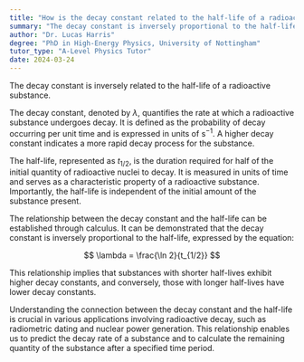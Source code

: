 ```yaml
---
title: "How is the decay constant related to the half-life of a radioactive substance?"
summary: "The decay constant is inversely proportional to the half-life of a radioactive substance."
author: "Dr. Lucas Harris"
degree: "PhD in High-Energy Physics, University of Nottingham"
tutor_type: "A-Level Physics Tutor"
date: 2024-03-24
---
```


The decay constant is inversely related to the half-life of a radioactive substance.

The decay constant, denoted by $\lambda$, quantifies the rate at which a radioactive substance undergoes decay. It is defined as the probability of decay occurring per unit time and is expressed in units of s$^{-1}$. A higher decay constant indicates a more rapid decay process for the substance.

The half-life, represented as $t_{1/2}$, is the duration required for half of the initial quantity of radioactive nuclei to decay. It is measured in units of time and serves as a characteristic property of a radioactive substance. Importantly, the half-life is independent of the initial amount of the substance present.

The relationship between the decay constant and the half-life can be established through calculus. It can be demonstrated that the decay constant is inversely proportional to the half-life, expressed by the equation:

$$
\lambda = \frac{\ln 2}{t_{1/2}}
$$

This relationship implies that substances with shorter half-lives exhibit higher decay constants, and conversely, those with longer half-lives have lower decay constants.

Understanding the connection between the decay constant and the half-life is crucial in various applications involving radioactive decay, such as radiometric dating and nuclear power generation. This relationship enables us to predict the decay rate of a substance and to calculate the remaining quantity of the substance after a specified time period.
    